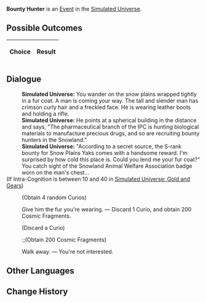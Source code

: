 {{Simulated Universe Event Infobox
|title         = Bounty Hunter
|image         = Random Event Normal.png
|type          =
|domains_su    = Occurrence
|domains_ext   = Occurrence
|domains_swarm = 
|domains_gng   = 
|requirements  =
|prev          = 
|next          = 
|indexRewards  =
|characters    = 
}}
'''Bounty Hunter''' is an [[Simulated Universe/Events|Event]] in the [[Simulated Universe]].

==Possible Outcomes==
{| class="article-table"
!Choice
!Result

|}

<!--
==Gameplay Notes==

-->
==Dialogue==
{{Dialogue Start}}
:'''Simulated Universe:''' You wander on the snow plains wrapped tightly in a fur coat. A man is coming your way. The tall and slender man has crimson curly hair and a freckled face. He is wearing leather boots and holding a rifle.
:'''Simulated Universe:''' He points at a spherical building in the distance and says, "The pharmaceutical branch of the IPC is hunting biological materials to manufacture precious drugs, and so are recruiting bounty hunters in the Snowland."
:'''Simulated Universe:''' "According to a secret source, the S-rank bounty for Snow Plains Yaks comes with a handsome reward. I'm surprised by how cold this place is. Could you lend me your fur coat?" You catch sight of the Snowland Animal Welfare Association badge worn on the man's chest...
;(If Intra-Cognition is between 10 and 40 in [[Simulated Universe: Gold and Gears]])
:{{SU Special Dialogue|Erudition|Get more "intelligence" from him.|Gain 4 random Curio(s), which may contain negative ones.}}
:;(Obtain 4 random Curios)
:{{DIcon|Star}} Give him the fur you're wearing. &mdash; Discard 1 Curio, and obtain 200 Cosmic Fragments.
:;(Discard a Curio)
::;(Obtain 200 Cosmic Fragments)
:{{DIcon|Star}} Walk away. &mdash; You're not interested.
{{Dialogue End}}

==Other Languages==
{{Other Languages
|zhs   = 赏金猎人
|zht   = 賞金獵人
|ja    = 賞金稼ぎ
|ko    = 바운티 헌터
|es    = Cazarrecompensas
|fr    = Chasseur de primes
|ru    = Охотник за головами
|th    = นักล่าเงินรางวัล
|vi    = Thợ Săn Tiền Thưởng
|de    = Kopfgeldjäger
|id    = Pemburu Hadiah
|pt    = Caçador de Recompensas
}}

==Change History==
{{Change History|1.0}}

